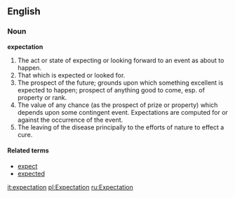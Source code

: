 ==English==
===Noun===
'''expectation'''

#The act or state of expecting or looking forward to an event as about to happen.
#That which is expected or looked for.
#The prospect of the future; grounds upon which something excellent is expected to happen; prospect of anything good to come, esp. of property or rank.
#The value of any chance (as the prospect of prize or property) which depends upon some contingent event. Expectations are computed for or against the occurrence of the event.
#The leaving of the disease principally to the efforts of nature to effect a cure.

====Related terms====
*[[expect]]
*[[expected]]

[[it:expectation]]
[[pl:Expectation]]
[[ru:Expectation]]